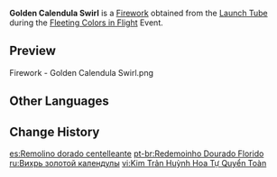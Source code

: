 {{Item Infobox
|id           = 223005
|image        = Item Golden Calendula Swirl.png
|type         = Fireworks
|quality      = 3
|effect       = Color: Standard Model<br />Size: ×1.0<br />Height: 14<br />Spread: ×1.0
|description  = These calendula-colored classics will spin like windmills after being released and are most beauteous indeed.
|source1      = [[Fleeting Colors in Flight]] Event: [[Launch Tube]]
|source2      = {{Sold By|Golden Calendula Swirl}}
}}
'''Golden Calendula Swirl''' is a [[Firework]] obtained from the [[Launch Tube]] during the [[Fleeting Colors in Flight]] Event.

==Preview==
<gallery>
Firework - Golden Calendula Swirl.png
</gallery>

==Other Languages==
{{Other Languages
|en      = Golden Calendula Swirl
|zhs     = 金盏荧华自卷旋
|zhs_rm  = "Jīn Zhǎn Yíng Huá Zì Juǎn Xuán"
|zht     = 金盞熒華自捲旋
|zht_rm  = "Jīn Zhǎn Yíng Huá Zì Juǎn Xuán"
|zh_tl   = Golden Cup in Flickering Light, Rolling and Spinning by itself
|ja      = 閃く金盞の渦巻き
|ja_rm   = Hirameku Kinsan no Uzumaki
|ja_tl   = Whirlpool in the Sparkling Golden Sake Cup
|ko      = 회전하는 금잔화
|ko_rm   = Hoejeonhaneun Geumjanhwa
|ko_tl   = Spinning Marigold
|es      = Remolino dorado centelleante
|es_tl   = Sparkling Golden Swirl
|fr      = Dans un tourbillon, des calendulas dorés virevoltent
|fr_tl   = In a Whirl, Golden Calendulas Twirl
|ru      = Вихрь золотой календулы
|ru_tl   = Golden Calendula Swirl
|th      = วังวนประกายดาวเรือง
|th_rm   = 
|th_tl   = 
|vi      = Kim Trản Huỳnh Hoa Tự Quyển Toàn
|vi_tl   = 
|de      = Wirbel der goldenen Funken
|de_tl   = Swirl of Golden Sparks
|id      = Golden Calendula Swirl
|pt      = Redemoinho Dourado Florido
|pt_tl   = 
|tr      = Altın Çiçek Girdabı
|tr_tl   = 
|it      = In un vortice volteggiano le calendule dorate
|it_tl   = 
}}

==Change History==
{{Change History|2.4}}

[[es:Remolino dorado centelleante]]
[[pt-br:Redemoinho Dourado Florido]]
[[ru:Вихрь золотой календулы]]
[[vi:Kim Trản Huỳnh Hoa Tự Quyển Toàn]]